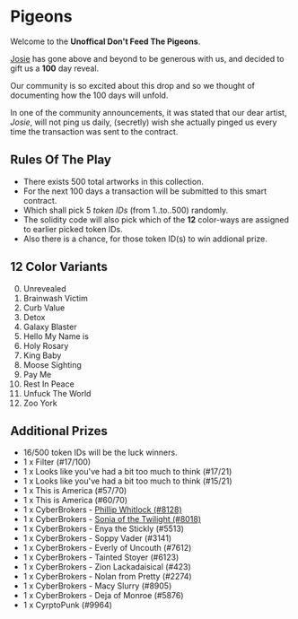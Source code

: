 # Pigeons

Welcome to the **Unoffical Don't Feed The Pigeons**.

[Josie](https://twitter.com/josiebellini) has gone above and beyond to be generous with us, and decided to gift us a **100** day reveal.

Our community is so excited about this drop and so we thought of documenting how the 100 days will unfold.

In one of the community announcements, it was stated that our dear artist, *Josie*, will not ping us daily, (secretly) wish she actually pinged us every time the transaction was sent to the contract.


## Rules Of The Play

- There exists 500 total artworks in this collection.
- For the next 100 days a transaction will be submitted to this smart contract.
- Which shall pick 5 *token IDs* (from 1..to..500) randomly.
- The solidity code will also pick which of the **12** color-ways are assigned to earlier picked token IDs.
- Also there is a chance, for those token ID(s) to win addional prize.


## 12 Color Variants
0. Unrevealed
1. Brainwash Victim
2. Curb Value
3. Detox
4. Galaxy Blaster
5. Hello My Name is
6. Holy Rosary
7. King Baby
8. Moose Sighting
9. Pay Me
10. Rest In Peace
11. Unfuck The World
12. Zoo York

## Additional Prizes
- 16/500 token IDs will be the luck winners.
- 1 x Filter (#17/100)
- 1 x Looks like you've had a bit too much to think (#17/21)
- 1 x Looks like you've had a bit too much to think (#15/21)
- 1 x This is America (#57/70)
- 1 x This is America (#60/70)
- 1 x CyberBrokers - [Phillip Whitlock (#8128)](https://www.cyberbrokers.com/cyberbrokers/phillip-whitlock-08128)
- 1 x CyberBrokers - [Sonia of the Twilight (#8018)](https://www.cyberbrokers.com/cyberbrokers/sonia-of-the-twilight-08018)
- 1 x CyberBrokers - Enya the Stickly (#5513)
- 1 x CyberBrokers - Soppy Vader (#3141)
- 1 x CyberBrokers - Everly of Uncouth (#7612)
- 1 x CyberBrokers - Tainted Stoyer (#6123)
- 1 x CyberBrokers - Zion Lackadaisical (#423)
- 1 x CyberBrokers - Nolan from Pretty (#2274)
- 1 x CyberBrokers - Macy Slurry (#8905)
- 1 x CyberBrokers - Deja of Monroe (#5876)
- 1 x CyrptoPunk (#9964)

